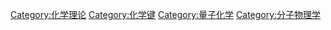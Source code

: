 {{catmore}}
{{Commonscat|Molecular orbitals}}
[[Category:化学理论|Category:化学理论]]
[[Category:化学键|Category:化学键]]
[[Category:量子化学|Category:量子化学]]
[[Category:分子物理学|Category:分子物理学]]